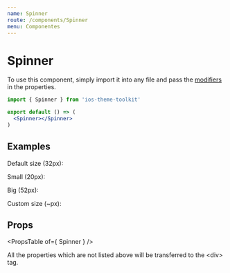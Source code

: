```yaml
---
name: Spinner
route: /components/Spinner
menu: Componentes
---
```



# Spinner

To use this component, simply import it into any file and pass the [modifiers](#/#props) in the properties.

```jsx
import { Spinner } from 'ios-theme-toolkit'

export default () => (
  <Spinner></Spinner>
)
```

## Examples

<Playground>
  <style>{".react-live-preview .desc { display: block; font-weight: bold; margin-top: 20px; }"}</style>
  
  <span className="desc">Default size (32px):</span>
  <Spinner />

  <span className="desc">Small (20px):</span>
  <Spinner size="small" />

  <span className="desc">Big (52px):</span>
  <Spinner size="big" />

  <span className="desc">Custom size (~px):</span>
  <Spinner size={100} />
</Playground>

## Props

<PropsTable of={ Spinner } />

All the properties which are not listed above will be transferred to the \<div\> tag.
